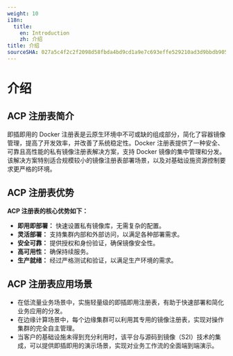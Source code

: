 ```yaml
---
weight: 10
i18n:
  title:
    en: Introduction
    zh: 介绍
title: 介绍
sourceSHA: 027a5c4f2c2f2098d58fbda4bd9cd1a9e7c693effe529210ad3d9bbdb905008d
---
```


# 介绍

## ACP 注册表简介

即插即用的 Docker 注册表是云原生环境中不可或缺的组成部分，简化了容器镜像管理，提高了开发效率，并改善了系统稳定性。Docker 注册表提供了一种安全、可靠且高性能的私有镜像注册表解决方案，支持 Docker 镜像的集中管理和分发。该解决方案特别适合规模较小的镜像注册表部署场景，以及对基础设施资源控制要求更严格的环境。

## ACP 注册表优势

**ACP 注册表的核心优势如下：**

- **即用即部署：** 快速设置私有镜像库，无需复杂的配置。
- **灵活部署：** 支持集群内部和外部访问，以满足各种部署需求。
- **安全可靠：** 提供授权和身份验证，确保镜像安全性。
- **高可用性：** 确保持续服务。
- **生产就绪：** 经过严格测试和验证，以满足生产环境的需求。

## ACP 注册表应用场景

- 在低流量业务场景中，实施轻量级的即插即用注册表，有助于快速部署和简化业务应用的分发。
- 在边缘计算场景中，每个边缘集群可以利用其专用的镜像注册表，实现对操作集群的完全自主管理。
- 当客户的基础设施未得到充分利用时，该平台与源码到镜像（S2I）技术的集成，可以提供即插即用的演示场景，实现对业务工作流的全面端到端演示。
